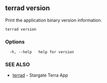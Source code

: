## terrad version

Print the application binary version information.

```
terrad version
```

### Options

```
  -h, --help   help for version
```

### SEE ALSO

* [terrad](terrad.md)	 - Stargate Terra App



